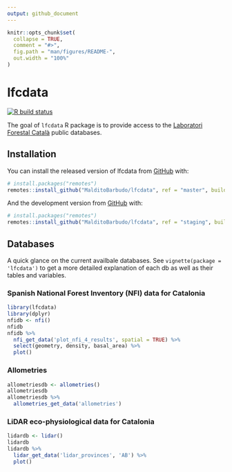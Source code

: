 ```yaml
---
output: github_document
---
```


<!-- README.md is generated from README.Rmd. Please edit that file -->

```r
knitr::opts_chunk$set(
  collapse = TRUE,
  comment = "#>",
  fig.path = "man/figures/README-",
  out.width = "100%"
)
```
# lfcdata

<!-- badges: start -->
[![R build status](https://github.com/MalditoBarbudo/lfcdata/workflows/R-CMD-check/badge.svg)](https://github.com/MalditoBarbudo/lfcdata/actions)
<!-- badges: end -->

The goal of `lfcdata` R package is to provide access to the
[Laboratori Forestal Català](http://laboratoriforestal.creaf.uab.cat/) public databases.

## Installation

You can install the released version of lfcdata from
[GitHub](https://github.com/MalditoBarbudo/lfcdata) with:

``` r
# install.packages("remotes")
remotes::install_github("MalditoBarbudo/lfcdata", ref = "master", build_vignettes = TRUE)
```

And the development version from
[GitHub](https://github.com/MalditoBarbudo/lfcdata/tree/staging) with:

``` r
# install.packages("remotes")
remotes::install_github("MalditoBarbudo/lfcdata", ref = "staging", build_vignettes = TRUE)
```

## Databases

A quick glance on the current availbale databases. See `vignette(package = 'lfcdata')` to
get a more detailed explanation of each db as well as their tables and variables.

### Spanish National Forest Inventory (NFI) data for Catalonia

```r
library(lfcdata)
library(dplyr)
nfidb <- nfi()
nfidb
nfidb %>%
  nfi_get_data('plot_nfi_4_results', spatial = TRUE) %>%
  select(geometry, density, basal_area) %>%
  plot()
```

### Allometries

```r
allometriesdb <- allometries()
allometriesdb
allometriesdb %>%
  allometries_get_data('allometries')
```

### LiDAR eco-physiological data for Catalonia

```r
lidardb <- lidar()
lidardb
lidardb %>%
  lidar_get_data('lidar_provinces', 'AB') %>%
  plot()
```
